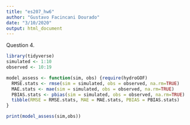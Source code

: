 ---
title: "es207_hw6"
author: "Gustavo Facincani Dourado"
date: "3/10/2020"
output: html_document
---

Question 4.

```{r}

library(tidyverse)
simulated <- 1:10
observed <- 10:19

model_assess <- function(sim, obs) {require(hydroGOF)
  RMSE.stats <- rmse(sim = simulated, obs = observed, na.rm=TRUE)
  MAE.stats <- mae(sim = simulated, obs = observed, na.rm=TRUE)
  PBIAS.stats <- pbias(sim = simulated, obs = observed, na.rm=TRUE)
  tibble(RMSE = RMSE.stats, MAE = MAE.stats, PBIAS = PBIAS.stats)
}

print(model_assess(sim,obs))
```
